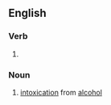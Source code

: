 ==English==

===Verb===
{{head|en|verb form}}

# {{present participle of|en|fuddle|nocat=1}}

===Noun===
{{en-noun|~}}

# [[intoxication]] from [[alcohol]]
